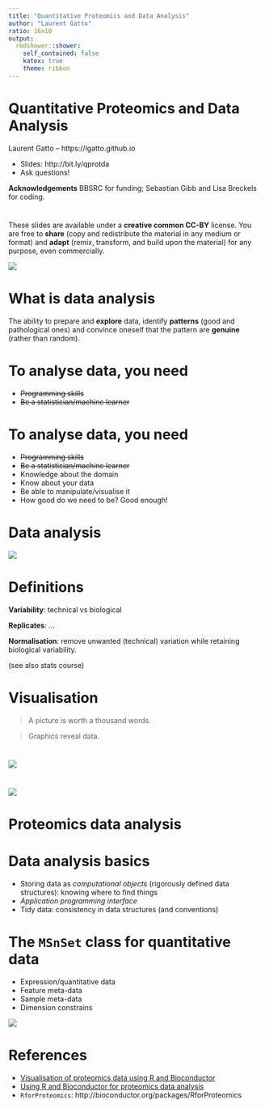 ```yaml
---
title: "Quantitative Proteomics and Data Analysis"
author: "Laurent Gatto"
ratio: 16x10
output:
  rmdshower::shower:
    self_contained: false
    katex: true
    theme: ribbon
---
```


# Quantitative Proteomics and Data Analysis

Laurent Gatto -- https://lgatto.github.io

* Slides: http://bit.ly/qprotda
* Ask questions!

**Acknowledgements** BBSRC for funding; Sebastian Gibb and Lisa
Breckels for coding.


# 

These slides are available under a **creative common CC-BY**
license. You are free to **share** (copy and redistribute the material
in any medium or format) and **adapt** (remix, transform, and build
upon the material) for any purpose, even commercially. 

<img src="Figures/cc1.jpg">


# What is data analysis

The ability to prepare and **explore** data, identify **patterns**
(good and pathological ones) and convince oneself that the pattern are
**genuine** (rather than random).

# To analyse data, you need

* ~~Programming skills~~
* ~~Be a statistician/machine learner~~

# To analyse data, you need

* ~~Programming skills~~
* ~~Be a statistician/machine learner~~
* Knowledge about the domain
* Know about your data
* Be able to manipulate/visualise it
* How good do we need to be? Good enough! 

# Data analysis

<img src="./Figures/qprotda.png" class="cover">

# Definitions

**Variability**: technical vs biological

**Replicates**: ...

**Normalisation**: remove unwanted (technical) variation while retaining
biological variability.

(see also stats course)

# Visualisation

> A picture is worth a thousand words.

> Graphics reveal data.

# 

<img src="./Figures/choosing-a-good-chart.jpg" class="cover">

# 

<img src="./Figures/qprotda-with-plots.png" class="cover">

# Proteomics data analysis


# Data analysis basics

* Storing data as *computational objects* (rigorously defined data
  structures): knowing where to find things
* *Application programming interface*
* Tidy data: consistency in data structures (and conventions)



# The `MSnSet` class for quantitative data

<div class="double">
<p class="double-flow">
* Expression/quantitative data
* Feature meta-data
* Sample meta-data
* Dimension constrains

</p><p class="double-flow">
<img src="Figures/msnset.png" class="one-col-image">
</p>
</div>


# References 

* [Visualisation of proteomics data using R and Bioconductor](http://www.ncbi.nlm.nih.gov/pmc/articles/PMC4510819/)
* [Using R and Bioconductor for proteomics data analysis](http://arxiv.org/pdf/1305.6559v1.pdf)
* `RforProteomics`: http://bioconductor.org/packages/RforProteomics
